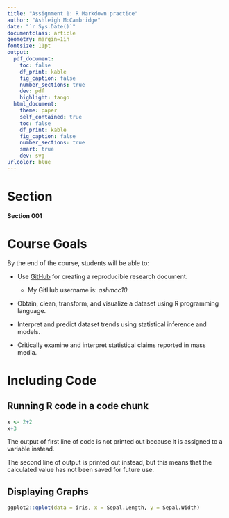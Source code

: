```yaml
---
title: "Assignment 1: R Markdown practice"
author: "Ashleigh McCambridge"
date: "`r Sys.Date()`"
documentclass: article
geometry: margin=1in
fontsize: 11pt
output:
  pdf_document:
    toc: false
    df_print: kable
    fig_caption: false
    number_sections: true
    dev: pdf
    highlight: tango
  html_document:
    theme: paper
    self_contained: true
    toc: false
    df_print: kable
    fig_caption: false
    number_sections: true
    smart: true
    dev: svg
urlcolor: blue
---
```


<!-- Write your Markdown below this line -->

# Section
**Section 001**

# Course Goals
By the end of the course, students will be able to:

* Use [GitHub](https://github.com) for creating a reproducible research document.

    + My GitHub username is: *ashmcc10*
    
* Obtain, clean, transform, and visualize a dataset using R programming language.

* Interpret and predict dataset trends using statistical inference and models.

* Critically examine and interpret statistical claims reported in mass media.

# Including Code
## Running R code in a code chunk
```r
x <- 2+2
x+3
```
The output of first line of code is not printed out because it is assigned to a variable instead.

The second line of output is printed out instead, but this means that the calculated value has not been saved for future use.

## Displaying Graphs
```r
ggplot2::qplot(data = iris, x = Sepal.Length, y = Sepal.Width)
```